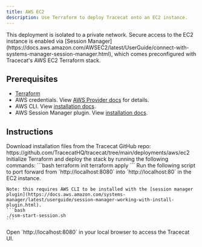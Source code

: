 ```yaml
---
title: AWS EC2
description: Use Terraform to deploy Tracecat onto an EC2 instance.
---
```


<Info>
This deployment is isolated to a private network.
Secure access to the EC2 instance is enabled via [Session Manager](https://docs.aws.amazon.com/AWSEC2/latest/UserGuide/connect-with-systems-manager-session-manager.html),
which comes preconfigured with Tracecat's AWS EC2 Terraform stack.
</Info>

## Prerequisites

- [Terraform](https://developer.hashicorp.com/terraform/tutorials/aws-get-started/install-cli)
- AWS credentials. View [AWS Provider docs](https://registry.terraform.io/providers/hashicorp/aws/latest/docs) for details.
- AWS CLI. View [installation docs](https://aws.amazon.com/cli/).
- AWS Session Manager plugin. View [installation docs](https://docs.aws.amazon.com/systems-manager/latest/userguide/session-manager-working-with-install-plugin.html).

## Instructions

<Steps>
  <Step title="Download Terraform stack">
    Download installation files from the Tracecat GitHub repo: https://github.com/TracecatHQ/tracecat/tree/main/deployments/aws/ec2
    </Step>
  <Step title="Deploy stack">
    Initialize Terraform and deploy the stack by running the following commands:
    ```bash
    terraform init
    terraform apply
    ```
  </Step>
  <Step title="Port forward into EC2 instance">
    Run the following script to port forward from `http://localhost:8080` into `http://localhost:80` in the EC2 instance.
   
    Note: this requires AWS CLI to be installed with the [session manager plugin](https://docs.aws.amazon.com/systems-manager/latest/userguide/session-manager-working-with-install-plugin.html).
    ```bash
    ./ssm-start-session.sh
    ```
  </Step>
  <Step title="Access Tracecat UI">
    Open `http://localhost:8080` in your local browser to access the Tracecat UI.
  </Step>
</Steps>
